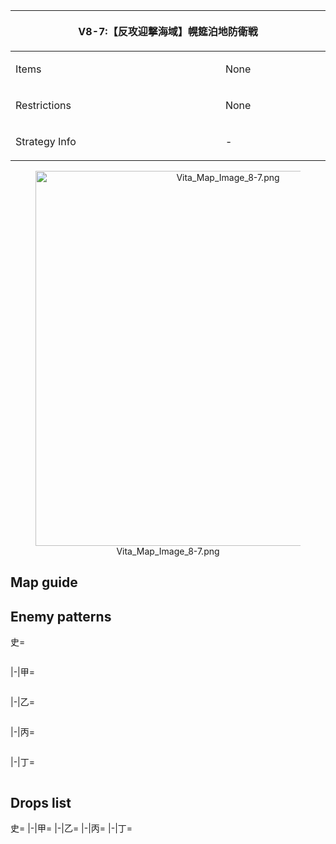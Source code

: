 {| class="article-table" style="width:100%;"
|-
! colspan="2" style="text-align:center;width:60%;" | V8-7:【反攻迎撃海域】幌筵泊地防衛戦
| rowspan="3" style="text-align:center;width:40%;" | ''No Banner''
|-
! Items
| None
|-
! Restrictions
| None
|-
! Strategy Info
| -
| -
|}
<center>[[File:Vita Map Image 8-7.png|600px]]</center>
==Map guide==
{{Map/Branching
|id = A8CA
|A -> B/empty = *Do not meet the requirement for C
|A -> C = *CV(B) + (F)BB(V) ≧ 2
|B/empty -> C, E = *Choice node
|C -> D = *Do not meet the requirements for F
|C -> F = *Meet all of the following requirements 
**CV(B) + (F)BB(V) = 0
**1 ≧ CA ≧ 2
**CL ≦ 2
**DD ≧ 2
}}

==Enemy patterns==
<tabber>史=
<div class="scrollable" style="width:800px;max-height:400px;overflow:auto;">
{{Map/Nodes|name=攻略部隊前衛潜水艦隊
|A
|Normal/BaseXP
|{{Formation|Echelon}}
|240
|534
|534
|532
|532
|532
|532
|-
|A
|Normal/BaseXP
|{{Formation|Echelon}}
|220
|534
|534
|532
|532
|532
|-
|A
|Normal/BaseXP
|{{Formation|Echelon}}
|200
|534
|534
|532
|532
|-
|A
|Normal/BaseXP
|{{Formation|Echelon}}
|180
|534
|532
|532
|532
|-
}}
{{Map/Nodes|name=北方攻略支援部隊 II群
|C
|Normal/BaseXP
|{{Formation|Line Ahead}}
|310
|601
|555
|555
|554
|576
|576
|-
|C
|Normal/BaseXP
|{{Formation|Line Ahead}}
|300
|601
|555
|554
|576
|576
|576
|-
|C
|Normal/BaseXP
|{{Formation|Line Ahead}}
|250
|527
|555
|554
|576
|575
|575
|-
|C
|Normal/BaseXP
|{{Formation|Line Ahead}}
|240
|555
|554
|554
|575
|575
|575
|-
}}
{{Map/Nodes|name=北方攻略支援火力部隊
|D
|Normal/BaseXP
|{{Formation|Double Line}}
|500
|567
|529
|529
|527
|597
|597
|-
|D
|Normal/BaseXP
|{{Formation|Double Line}}
|400
|567
|529
|529
|527
|577
|577
|-
|D
|Normal/BaseXP
|{{Formation|Double Line}}
|370
|529
|529
|529
|527
|576
|576
|-
|D
|Normal/BaseXP
|{{Formation|Double Line}}
|350
|529
|529
|529
|527
|575
|575
|-
}}
{{Map/Nodes|name=北方攻略支援部隊 I群
|E
|Normal/BaseXP
|{{Formation|Line Ahead}}
|330
|602
|555
|559
|559
|576
|576
|-
|E
|Normal/BaseXP
|{{Formation|Line Ahead}}
|300
|601
|555
|559
|559
|576
|576
|-
}}
{{Map/Nodes|name=北方諸島攻略部隊
|F
|Normal/BaseXP
|{{Formation|Double Line}}
|220
|555
|558
|558
|558
|575
|575
|-
|F
|Normal/BaseXP
|{{Formation|Diamond}}
|220
|555
|558
|558
|558
|575
|575
|-
|F
|Normal/BaseXP
|{{Formation|Double Line}}
|210
|555
|558
|526
|526
|575
|575
|-
|F
|Normal/BaseXP
|{{Formation|Double Line}}
|210
|555
|558
|526
|526
|575
|575
|-
}}
{{Map/Nodes|name=北方攻略主力部隊
|G
|Boss/BaseXP
|{{Formation|Double Line}}
|600
|557
|579
|558
|602
|578
|578
|-
|G
|Boss/BaseXP
|{{Formation|Double Line}}
|580
|557
|579
|558
|601
|577
|577
|-
|G
|Boss/BaseXP
|{{Formation|Double Line}}
|560
|557
|528
|558
|601
|576
|576
|-
|G
|Boss/BaseXP
|{{Formation|Double Line}}
|540
|557
|528
|558
|575
|575
|575
|-
|G
|Boss/BaseXP
|{{Formation|Double Line}}
|500
|557
|526
|575
|575
|575
|575
|-
}}
</div> <!-- overflow -->
|-|甲=
<div class="scrollable" style="width:800px;max-height:400px;overflow:auto;">
{{Map/Nodes|name=攻略部隊前衛潜水艦隊
|A
|Normal/BaseXP
|{{Formation|Echelon}}
|220
|534
|534
|532
|532
|532
|-
|A
|Normal/BaseXP
|{{Formation|Echelon}}
|200
|534
|534
|532
|532
|-
|A
|Normal/BaseXP
|{{Formation|Echelon}}
|180
|534
|532
|532
|532
|-
|A
|Normal/BaseXP
|{{Formation|Echelon}}
|160
|534
|532
|532
|-
}}
{{Map/Nodes|name=北方攻略支援部隊 II群
|C
|Normal/BaseXP
|{{Formation|Line Ahead}}
|250
|527
|555
|554
|576
|575
|575
|-
|C
|Normal/BaseXP
|{{Formation|Line Ahead}}
|240
|555
|554
|554
|575
|575
|575
|-
|C
|Normal/BaseXP
|{{Formation|Line Ahead}}
|220
|555
|554
|518
|575
|501
|501
|-
|C
|Normal/BaseXP
|{{Formation|Line Ahead}}
|200
|555
|518
|518
|575
|501
|501
|-
}}
{{Map/Nodes|name=北方攻略支援火力部隊
|D
|Normal/BaseXP
|{{Formation|Double Line}}
|370
|529
|529
|529
|527
|576
|576
|-
|D
|Normal/BaseXP
|{{Formation|Double Line}}
|350
|529
|529
|529
|527
|575
|575
|-
|D
|Normal/BaseXP
|{{Formation|Double Line}}
|300
|529
|529
|522
|519
|575
|575
|-
|D
|Normal/BaseXP
|{{Formation|Double Line}}
|260
|524
|524
|522
|519
|575
|575
|-
}}
{{Map/Nodes|name=北方攻略支援部隊 I群
|E
|Normal/BaseXP
|{{Formation|Line Ahead}}
|260
|555
|559
|559
|576
|576
|576
|-
|E
|Normal/BaseXP
|{{Formation|Line Ahead}}
|240
|555
|559
|559
|575
|575
|575
|-
|E
|Normal/BaseXP
|{{Formation|Line Ahead}}
|220
|555
|559
|559
|575
|501
|501
|-
}}
{{Map/Nodes|name=北方諸島攻略部隊
|F
|Normal/BaseXP
|{{Formation|Double Line}}
|210
|555
|558
|526
|526
|575
|575
|-
|F
|Normal/BaseXP
|{{Formation|Double Line}}
|210
|555
|558
|526
|526
|575
|575
|-
|F
|Normal/BaseXP
|{{Formation|Double Line}}
|170
|555
|526
|513
|513
|575
|575
|-
|F
|Normal/BaseXP
|{{Formation|Diamond}}
|170
|555
|526
|513
|513
|575
|575
|-
}}
{{Map/Nodes|name=北方攻略主力部隊
|G
|Boss/BaseXP
|{{Formation|Double Line}}
|560
|557
|528
|558
|601
|576
|576
|-
|G
|Boss/BaseXP
|{{Formation|Double Line}}
|540
|557
|528
|558
|575
|575
|575
|-
|G
|Boss/BaseXP
|{{Formation|Double Line}}
|500
|557
|526
|575
|575
|575
|575
|-
|G
|Boss/BaseXP
|{{Formation|Double Line}}
|400
|529
|526
|575
|575
|501
|501
|-
}}
</div> <!-- overflow -->
|-|乙=
<div class="scrollable" style="width:800px;max-height:400px;overflow:auto;">
{{Map/Nodes|name=攻略部隊前衛潜水艦隊
|A
|Normal/BaseXP
|{{Formation|Echelon}}
|160
|534
|532
|532
|-
|A
|Normal/BaseXP
|{{Formation|Echelon}}
|140
|532
|532
|532
|-
|A
|Normal/BaseXP
|{{Formation|Echelon}}
|120
|532
|532
|530
|-
|A
|Normal/BaseXP
|{{Formation|Echelon}}
|100
|532
|530
|530
|-
}}
{{Map/Nodes|name=北方攻略支援部隊 II群
|C
|Normal/BaseXP
|{{Formation|Line Ahead}}
|200
|555
|518
|518
|575
|501
|501
|-
|C
|Normal/BaseXP
|{{Formation|Line Ahead}}
|170
|519
|518
|575
|501
|501
|-
|C
|Normal/BaseXP
|{{Formation|Line Ahead}}
|140
|519
|501
|501
|501
|501
|-
|C
|Normal/BaseXP
|{{Formation|Line Ahead}}
|120
|518
|501
|501
|-
}}
{{Map/Nodes|name=北方攻略支援火力部隊
|D
|Normal/BaseXP
|{{Formation|Double Line}}
|260
|524
|524
|522
|519
|575
|575
|-
|D
|Normal/BaseXP
|{{Formation|Double Line}}
|230
|524
|524
|522
|575
|501
|501
|-
|D
|Normal/BaseXP
|{{Formation|Double Line}}
|200
|524
|575
|501
|501
|501
|-
|D
|Normal/BaseXP
|{{Formation|Double Line}}
|150
|511
|501
|501
|501
|-
}}
{{Map/Nodes|name=北方攻略支援部隊 I群
|E
|Normal/BaseXP
|{{Formation|Line Ahead}}
|220
|555
|559
|559
|575
|501
|501
|-
|E
|Normal/BaseXP
|{{Formation|Line Ahead}}
|190
|554
|521
|521
|575
|501
|501
|-
|E
|Normal/BaseXP
|{{Formation|Line Ahead}}
|170
|518
|521
|575
|501
|501
|-
|E
|Normal/BaseXP
|{{Formation|Line Ahead}}
|160
|518
|521
|501
|501
|501
|-
|E
|Normal/BaseXP
|{{Formation|Line Ahead}}
|140
|505
|508
|501
|501
|-
}}
{{Map/Nodes|name=北方諸島攻略部隊
|F
|Normal/BaseXP
|{{Formation|Double Line}}
|170
|555
|526
|513
|513
|575
|575
|-
|F
|Normal/BaseXP
|{{Formation|Diamond}}
|170
|555
|526
|513
|513
|575
|575
|-
|F
|Normal/BaseXP
|{{Formation|Double Line}}
|150
|518
|526
|513
|501
|501
|-
|F
|Normal/BaseXP
|{{Formation|Diamond}}
|150
|518
|526
|513
|501
|501
|-
}}
{{Map/Nodes|name=北方攻略主力部隊
|G
|Boss/BaseXP
|{{Formation|Double Line}}
|500
|557
|526
|575
|575
|575
|575
|-
|G
|Boss/BaseXP
|{{Formation|Double Line}}
|400
|529
|526
|575
|575
|501
|501
|-
|G
|Boss/BaseXP
|{{Formation|Double Line}}
|350
|524
|526
|575
|575
|501
|501
|-
|G
|Boss/BaseXP
|{{Formation|Double Line}}
|300
|524
|526
|501
|501
|501
|-
|G
|Boss/BaseXP
|{{Formation|Double Line}}
|250
|524
|513
|501
|501
|-
}}
</div> <!-- overflow -->
|-|丙=
<div class="scrollable" style="width:800px;max-height:400px;overflow:auto;">
{{Map/Nodes|name=攻略部隊前衛潜水艦隊
|A
|Normal/BaseXP
|{{Formation|Echelon}}
|140
|532
|532
|532
|-
|A
|Normal/BaseXP
|{{Formation|Echelon}}
|120
|532
|532
|530
|-
|A
|Normal/BaseXP
|{{Formation|Echelon}}
|100
|532
|530
|530
|-
|A
|Normal/BaseXP
|{{Formation|Echelon}}
|80
|532
|530
|-
}}
{{Map/Nodes|name=北方攻略支援部隊 II群
|C
|Normal/BaseXP
|{{Formation|Line Ahead}}
|170
|519
|518
|575
|501
|501
|-
|C
|Normal/BaseXP
|{{Formation|Line Ahead}}
|140
|519
|501
|501
|501
|501
|-
|C
|Normal/BaseXP
|{{Formation|Line Ahead}}
|120
|518
|501
|501
|-
}}
{{Map/Nodes|name=北方攻略支援火力部隊
|D
|Normal/BaseXP
|{{Formation|Double Line}}
|230
|524
|524
|522
|575
|501
|501
|-
|D
|Normal/BaseXP
|{{Formation|Double Line}}
|200
|524
|575
|501
|501
|501
|-
|D
|Normal/BaseXP
|{{Formation|Double Line}}
|150
|511
|501
|501
|501
|-
}}
{{Map/Nodes|name=北方攻略支援部隊 I群
|E
|Normal/BaseXP
|{{Formation|Line Ahead}}
|170
|518
|521
|575
|501
|501
|-
|E
|Normal/BaseXP
|{{Formation|Line Ahead}}
|160
|518
|521
|501
|501
|501
|-
|E
|Normal/BaseXP
|{{Formation|Line Ahead}}
|140
|505
|508
|501
|501
|-
}}
{{Map/Nodes|name=北方諸島攻略部隊
|F
|Normal/BaseXP
|{{Formation|Double Line}}
|150
|518
|526
|513
|501
|501
|-
|F
|Normal/BaseXP
|{{Formation|Diamond}}
|150
|518
|526
|513
|501
|501
|-
|F
|Normal/BaseXP
|{{Formation|Diamond}}
|140
|526
|513
|513
|501
|501
|-
}}
{{Map/Nodes|name=北方攻略主力部隊
|G
|Boss/BaseXP
|{{Formation|Double Line}}
|350
|524
|526
|575
|575
|501
|501
|-
|G
|Boss/BaseXP
|{{Formation|Double Line}}
|300
|524
|526
|501
|501
|501
|-
|G
|Boss/BaseXP
|{{Formation|Double Line}}
|250
|524
|513
|501
|501
|-
}}
</div> <!-- overflow -->
|-|丁=
<div class="scrollable" style="width:800px;max-height:400px;overflow:auto;">
{{Map/Nodes|name=攻略部隊前衛潜水艦隊
|A
|Normal/BaseXP
|{{Formation|Echelon}}
|100
|532
|530
|530
|-
|A
|Normal/BaseXP
|{{Formation|Echelon}}
|80
|532
|530
|-
}}
{{Map/Nodes|name=北方攻略支援部隊 II群
|C
|Normal/BaseXP
|{{Formation|Line Ahead}}
|140
|519
|501
|501
|501
|501
|-
|C
|Normal/BaseXP
|{{Formation|Line Ahead}}
|120
|518
|501
|501
|-
}}
{{Map/Nodes|name=北方攻略支援火力部隊
|D
|Normal/BaseXP
|{{Formation|Double Line}}
|150
|511
|501
|501
|501
|-
}}
{{Map/Nodes|name=北方攻略支援部隊 I群
|E
|Normal/BaseXP
|{{Formation|Line Ahead}}
|160
|518
|521
|501
|501
|501
|-
|E
|Normal/BaseXP
|{{Formation|Line Ahead}}
|140
|505
|508
|501
|501
|-
}}
{{Map/Nodes|name=北方諸島攻略部隊
|F
|Normal/BaseXP
|{{Formation|Diamond}}
|140
|526
|513
|513
|501
|501
|-
}}
{{Map/Nodes|name=北方攻略主力部隊
|G
|Boss/BaseXP
|{{Formation|Double Line}}
|300
|524
|526
|501
|501
|501
|-
|G
|Boss/BaseXP
|{{Formation|Double Line}}
|250
|524
|513
|501
|501
|-
}}
</div> <!-- overflow -->
</tabber>

==Drops list==
<tabber>史=
{{Map/Drops
|regular = true
|no_legend = true
|filter_button = true
|nodes =  A, C, D, E, F, G
|boss = G
|{{ShipFrom|114}} : D, F, G
|{{ShipFrom|63}} : D, F, G
|{{ShipFrom|64}} : D, F, G
|{{ShipFrom|22}} : C, D, E, F, G
|{{ShipFrom|100}} : C, D, E, F, G
|{{ShipFrom|101}} : C, D, E, F, G
|{{ShipFrom|38}} : C, D, E, F, G
|{{ShipFrom|40}} : A, C, D, E, F, G
|{{ShipFrom|41}} : A, C, D, E, F, G
|{{ShipFrom|9}} : C, D, E, F, G
|{{ShipFrom|13}} : C, D, E, F, G
|{{ShipFrom|49}} : A, C, D, E, F, G
|{{ShipFrom|18}} : A, C, D, E, F, G
|{{ShipFrom|11}} : A, C, D, E, F, G
|{{ShipFrom|34}} : C, D, E, F, G
|{{ShipFrom|35}} : A, C, D, E, F, G
|{{ShipFrom|36}} : A, C, D, E, F, G
|{{ShipFrom|37}} : A, C, D, E, F, G
|{{ShipFrom|15}} : A, C, D, E, F, G
|{{ShipFrom|16}} : A, C, D, E, F, G
|{{ShipFrom|10}} : A, C, D, E, F, G
|{{ShipFrom|32}} : A, C, D, E, F, G
|{{ShipFrom|12}} : A, C, D, E, F, G
|{{ShipFrom|33}} : A, C, D, E, F, G
|{{ShipFrom|14}} : A, C, D, E, F, G
|{{ShipFrom|414}} : G
|{{ShipFrom|163}} : G
|{{ShipFrom|26}} : G
|{{ShipFrom|27}} : G
|{{ShipFrom|99}} : G
}}
|-|甲=
{{Map/Drops
|regular = true
|no_legend = true
|filter_button = true
|nodes =  A, C, D, E, F, G
|boss = G
|{{ShipFrom|114}} : G
|{{ShipFrom|63}} : D, F, G
|{{ShipFrom|64}} : D, F, G
|{{ShipFrom|22}} : D, E, F, G
|{{ShipFrom|100}} : C, D, E, F, G
|{{ShipFrom|101}} : C, D, E, F, G
|{{ShipFrom|38}} : C, D, E, F, G
|{{ShipFrom|40}} : A, C, D, E, F, G
|{{ShipFrom|41}} : A, C, D, E, F, G
|{{ShipFrom|9}} : C, D, E, F, G
|{{ShipFrom|13}} : C, D, E, F, G
|{{ShipFrom|49}} : A, C, D, E, F, G
|{{ShipFrom|18}} : A, C, D, E, F, G
|{{ShipFrom|11}} : A, C, D, E, F, G
|{{ShipFrom|34}} : C, D, E, F, G
|{{ShipFrom|35}} : A, C, D, E, F, G
|{{ShipFrom|36}} : A, C, D, E, F, G
|{{ShipFrom|37}} : A, C, D, E, F, G
|{{ShipFrom|15}} : A, C, D, E, F, G
|{{ShipFrom|16}} : A, C, D, E, F, G
|{{ShipFrom|10}} : A, C, D, E, F, G
|{{ShipFrom|32}} : A, C, D, E, F, G
|{{ShipFrom|12}} : A, C, D, E, F, G
|{{ShipFrom|33}} : A, C, D, E, F, G
|{{ShipFrom|14}} : A, C, D, E, F, G
|{{ShipFrom|163}} : G
|{{ShipFrom|26}} : G
|{{ShipFrom|27}} : G
|{{ShipFrom|99}} : G
}}
|-|乙=
{{Map/Drops
|regular = true
|no_legend = true
|filter_button = true
|nodes =  A, C, D, E, F, G
|boss = G
|{{ShipFrom|114}} : G
|{{ShipFrom|63}} : D, F, G
|{{ShipFrom|64}} : D, F, G
|{{ShipFrom|22}} : D, F, G
|{{ShipFrom|100}} : D, E, F, G
|{{ShipFrom|101}} : D, E, F, G
|{{ShipFrom|38}} : D, E, F, G
|{{ShipFrom|40}} : C, D, E, F, G
|{{ShipFrom|41}} : C, D, E, F, G
|{{ShipFrom|9}} : C, D, E, F, G
|{{ShipFrom|13}} : C, D, E, F, G
|{{ShipFrom|49}} : A, C, D, E, F, G
|{{ShipFrom|18}} : A, C, D, E, F, G
|{{ShipFrom|11}} : C, D, E, F, G
|{{ShipFrom|34}} : C, D, E, F, G
|{{ShipFrom|35}} : C, D, E, F, G
|{{ShipFrom|36}} : C, D, E, F, G
|{{ShipFrom|37}} : C, D, E, F, G
|{{ShipFrom|15}} : C, D, E, F, G
|{{ShipFrom|16}} : C, D, E, F, G
|{{ShipFrom|10}} : C, D, E, F, G
|{{ShipFrom|32}} : C, D, E, F, G
|{{ShipFrom|12}} : A, C, D, E, F, G
|{{ShipFrom|33}} : A, C, D, E, F, G
|{{ShipFrom|14}} : A, C, D, E, F, G
|{{ShipFrom|26}} : G
|{{ShipFrom|27}} : G
|{{ShipFrom|99}} : G
}}
|-|丙=
{{Map/Drops
|regular = true
|no_legend = true
|filter_button = true
|nodes =  A, C, D, E, F, G
|boss = G
|{{ShipFrom|63}} : F, G
|{{ShipFrom|64}} : D, F, G
|{{ShipFrom|22}} : D, F, G
|{{ShipFrom|100}} : D, F, G
|{{ShipFrom|101}} : D, F, G
|{{ShipFrom|38}} : D, F, G
|{{ShipFrom|40}} : C, D, E, F, G
|{{ShipFrom|41}} : C, D, E, F, G
|{{ShipFrom|9}} : C, D, E, F, G
|{{ShipFrom|13}} : C, D, E, F, G
|{{ShipFrom|49}} : A, C, D, E, F, G
|{{ShipFrom|18}} : A, C, D, E, F, G
|{{ShipFrom|11}} : C, D, E, F, G
|{{ShipFrom|34}} : C, D, E, F, G
|{{ShipFrom|35}} : C, D, E, F, G
|{{ShipFrom|36}} : C, D, E, F, G
|{{ShipFrom|37}} : C, D, E, F, G
|{{ShipFrom|15}} : C, D, E, F, G
|{{ShipFrom|16}} : C, D, E, F, G
|{{ShipFrom|10}} : C, D, E, F, G
|{{ShipFrom|32}} : C, D, E, F, G
|{{ShipFrom|12}} : A, C, D, E, F, G
|{{ShipFrom|33}} : A, C, D, E, F, G
|{{ShipFrom|14}} : A, C, D, E, F, G
|{{ShipFrom|26}} : G
|{{ShipFrom|27}} : G
|{{ShipFrom|99}} : G
}}
|-|丁=
{{Map/Drops
|regular = true
|no_legend = true
|filter_button = true
|nodes =  A, C, E, F, G
|boss = G
|{{ShipFrom|63}} : F
|{{ShipFrom|64}} : F, G
|{{ShipFrom|22}} : F, G
|{{ShipFrom|100}} : F, G
|{{ShipFrom|101}} : F, G
|{{ShipFrom|38}} : F, G
|{{ShipFrom|40}} : C, E, F, G
|{{ShipFrom|41}} : C, E, F, G
|{{ShipFrom|9}} : E, F, G
|{{ShipFrom|13}} : E, F, G
|{{ShipFrom|49}} : C, E, F, G
|{{ShipFrom|18}} : C, E, F, G
|{{ShipFrom|11}} : C, E, F, G
|{{ShipFrom|34}} : C, E, F, G
|{{ShipFrom|35}} : C, E, F, G
|{{ShipFrom|36}} : C, E, F, G
|{{ShipFrom|37}} : C, E, F, G
|{{ShipFrom|15}} : C, E, F, G
|{{ShipFrom|16}} : C, E, F, G
|{{ShipFrom|10}} : C, E, F, G
|{{ShipFrom|32}} : C, E, F, G
|{{ShipFrom|12}} : C, E, F, G
|{{ShipFrom|33}} : C, E, F, G
|{{ShipFrom|14}} : C, E, F, G
|{{ShipFrom|27}} : G
|{{ShipFrom|99}} : G
}}
</tabber>